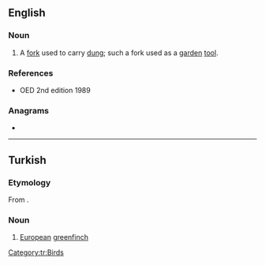 ==English==

===Noun===
{{en-noun}}

# {{lb|en|obsolete}} A [[fork]] used to carry [[dung]]; such a fork used as a [[garden]] [[tool]].

===References===
* OED 2nd edition 1989

===Anagrams===
* {{anagrams|en|Levey|Vélye}}

----

==Turkish==

===Etymology===
From {{etyl|trk-pro|tr}} {{m|trk-pro|*jelbe}}.

===Noun===
{{tr-noun}}

# [[European]] [[greenfinch]]

[[Category:tr:Birds]]